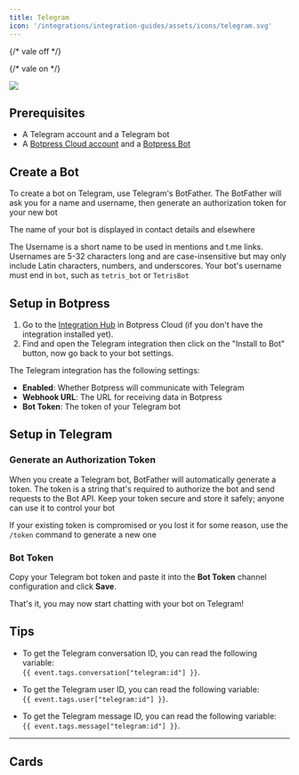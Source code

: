 ```yaml
---
title: Telegram
icon: '/integrations/integration-guides/assets/icons/telegram.svg'
---
```


{/* vale off */}


<OpenInHub integration={integrationVersions.telegram}/>



{/* vale on */}

<img src="./assets/telegram.png" />

<br />

<YouTube url="https://www.youtube.com/embed/w0-UGm4mu74?si=52rCwXFhJgGrX5Pi" />

## Prerequisites

* A Telegram account and a Telegram bot
* A [Botpress Cloud account](https://sso.botpress.cloud) and a [Botpress Bot](/learn/get-started/quick-start)

## Create a Bot

To create a bot on Telegram, use Telegram's BotFather. The BotFather will ask you for a name and username, then generate an authorization token for your new bot

The name of your bot is displayed in contact details and elsewhere

The Username is a short name to be used in mentions and t.me links. Usernames are 5-32 characters long and are case-insensitive but may only include Latin characters, numbers, and underscores. Your bot's username must end in `bot`, such as `tetris_bot` or `TetrisBot`

## Setup in Botpress

1. Go to the [Integration Hub](https://app.botpress.cloud/hub) in Botpress Cloud (if you don't have the integration installed yet).
2. Find and open the Telegram integration then click on the "Install to Bot" button, now go back to your bot settings.

The Telegram integration has the following settings:

* **Enabled**: Whether Botpress will communicate with Telegram
* **Webhook URL**: The URL for receiving data in Botpress
* **Bot Token**: The token of your Telegram bot

## Setup in Telegram

### Generate an Authorization Token

When you create a Telegram bot, BotFather will automatically generate a token. The token is a string that's required to authorize the bot and send requests to the Bot API. Keep your token secure and store it safely; anyone can use it to control your bot

If your existing token is compromised or you lost it for some reason, use the `/token` command to generate a new one

### Bot Token

Copy your Telegram bot token and paste it into the **Bot Token** channel configuration and click **Save**.

That's it, you may now start chatting with your bot on Telegram!

## Tips

* To get the Telegram conversation ID, you can read the following variable:\
  `{{ event.tags.conversation["telegram:id"] }}`.

* To get the Telegram user ID, you can read the following variable:\
  `{{ event.tags.user["telegram:id"] }}`.

* To get the Telegram message ID, you can read the following variable:\
  `{{ event.tags.message["telegram:id"] }}`.

---

## Cards

<Telegram />
